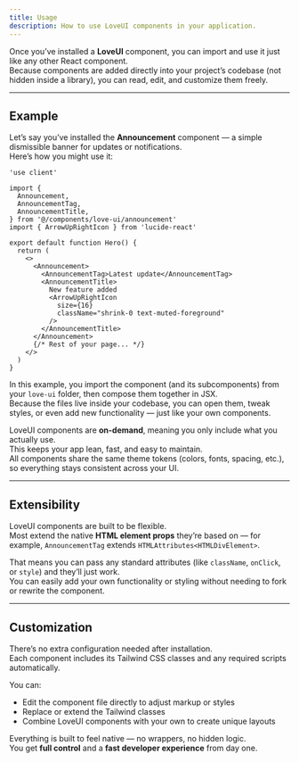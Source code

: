 ```yaml
---
title: Usage
description: How to use LoveUI components in your application.
---
```


Once you’ve installed a **LoveUI** component, you can import and use it just like any other React component.  
Because components are added directly into your project’s codebase (not hidden inside a library), you can read, edit, and customize them freely.

---

## Example

Let’s say you’ve installed the **Announcement** component — a simple dismissible banner for updates or notifications.  
Here’s how you might use it:

```tsx title="Hero.tsx"
'use client'

import {
  Announcement,
  AnnouncementTag,
  AnnouncementTitle,
} from '@/components/love-ui/announcement'
import { ArrowUpRightIcon } from 'lucide-react'

export default function Hero() {
  return (
    <>
      <Announcement>
        <AnnouncementTag>Latest update</AnnouncementTag>
        <AnnouncementTitle>
          New feature added
          <ArrowUpRightIcon
            size={16}
            className="shrink-0 text-muted-foreground"
          />
        </AnnouncementTitle>
      </Announcement>
      {/* Rest of your page... */}
    </>
  )
}
```
In this example, you import the component (and its subcomponents) from your `love-ui` folder, then compose them together in JSX.  
Because the files live inside your codebase, you can open them, tweak styles, or even add new functionality — just like your own components.

LoveUI components are **on-demand**, meaning you only include what you actually use.  
This keeps your app lean, fast, and easy to maintain.  
All components share the same theme tokens (colors, fonts, spacing, etc.), so everything stays consistent across your UI.

---

## Extensibility

LoveUI components are built to be flexible.  
Most extend the native **HTML element props** they’re based on — for example, `AnnouncementTag` extends `HTMLAttributes<HTMLDivElement>`.  

That means you can pass any standard attributes (like `className`, `onClick`, or `style`) and they’ll just work.  
You can easily add your own functionality or styling without needing to fork or rewrite the component.

---

## Customization

There’s no extra configuration needed after installation.  
Each component includes its Tailwind CSS classes and any required scripts automatically.

You can:
- Edit the component file directly to adjust markup or styles  
- Replace or extend the Tailwind classes  
- Combine LoveUI components with your own to create unique layouts  

Everything is built to feel native — no wrappers, no hidden logic.  
You get **full control** and a **fast developer experience** from day one.
